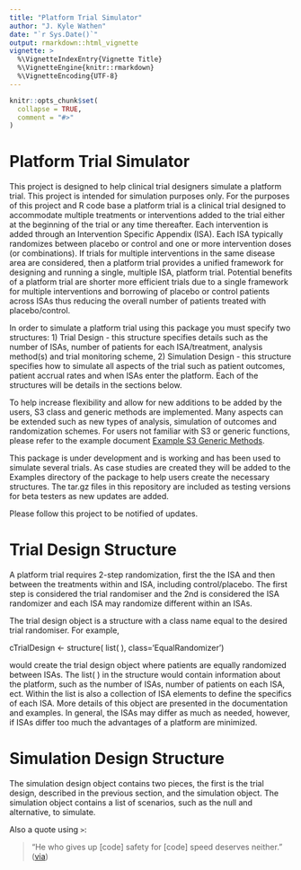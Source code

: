 ```yaml
---
title: "Platform Trial Simulator"
author: "J. Kyle Wathen"
date: "`r Sys.Date()`"
output: rmarkdown::html_vignette
vignette: >
  %\VignetteIndexEntry{Vignette Title}
  %\VignetteEngine{knitr::rmarkdown}
  %\VignetteEncoding{UTF-8}
---
```


```r
knitr::opts_chunk$set(
  collapse = TRUE,
  comment = "#>"
)
```



# Platform Trial Simulator 

This project is designed to help clinical trial designers simulate a platform trial.   This project is intended for simulation purposes only.  For the purposes of this project and R code base a platform trial is a clinical trial designed to accommodate multiple treatments or interventions added to the trial either at the beginning of the trial or any time thereafter.   Each intervention is added through an Intervention Specific Appendix (ISA).  Each ISA typically randomizes between placebo or control and one or more intervention doses (or combinations).  If trials for multiple interventions in the same disease area are considered, then a platform trial provides a unified framework for designing and running a single, multiple ISA, platform trial.  Potential benefits of a platform trial are shorter more efficient trials due to a single framework for multiple interventions and borrowing of placebo or control patients across ISAs thus reducing the overall number of patients treated with placebo/control.  

In order to simulate a platform trial using this package you must specify two structures: 1) Trial Design - this structure specifies details such as the number of ISAs, number of patients for each ISA/treatment, analysis method(s) and trial monitoring scheme, 2) Simulation Design - this structure specifies how to simulate all aspects of the trial such as patient outcomes, patient accrual rates and when ISAs enter the platform.  Each of the structures will be details in the sections below. 

To help increase flexibility and allow for new additions to be added by the users, S3 class and generic methods are implemented.  Many aspects can be extended such as new types of analysis, simulation of outcomes and randomization schemes.  For users not familiar with S3 or generic functions, please refer to the example document [Example S3 Generic Methods](https://github.com/kwathen/PlatformTrialSimulator/blob/master/ExampleS3Class.R).

This package is under development and is working and has been used to simulate several trials.  As case studies are created they will be added to the Examples directory of the package to help users create the necessary structures.  The tar.gz files in this repository are included as testing versions for beta testers as new updates are added. 

Please follow this project to be notified of updates.   

# Trial Design Structure
A platform trial requires 2-step randomization, first the the ISA and then between the treatments within and ISA, including control/placebo.  The first step is considered the trial randomiser and the 2nd is considered the ISA randomizer and each ISA may randomize different within an ISAs.  

The trial design object is a structure with a class name equal to the desired trial randomiser.   For example,

cTrialDesign <- structure( list(  ), class='EqualRandomizer')

would create the trial design object where patients are equally randomized between ISAs.  The list( ) in the structure would contain information about the platform, such as the number of ISAs, number of patients on each ISA, ect.   Within the list is also a collection of ISA elements to define the specifics of each ISA.  More details of this object are presented in the documentation and examples.  In general, the ISAs may differ as much as needed, however, if ISAs differ too much the advantages of a platform are minimized.  

# Simulation Design Structure 

The simulation design object contains two pieces, the first is the trial design, described in the previous section, and the simulation object.  The simulation object contains a list of scenarios, such as the null and alternative, to simulate.  


Also a quote using `>`:

> "He who gives up [code] safety for [code] speed deserves neither."
([via](https://twitter.com/hadleywickham/status/504368538874703872))
